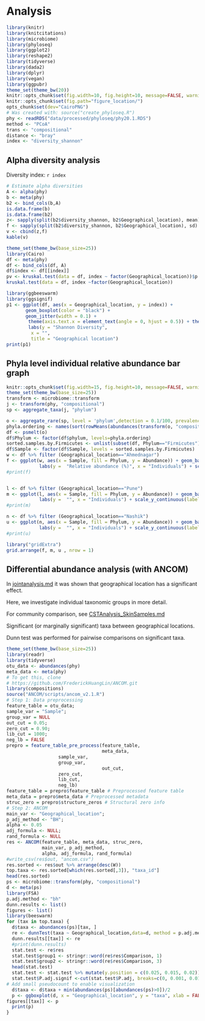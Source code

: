 
# Analysis

```r
library(knitr)
library(knitcitations) 
library(microbiome)
library(phyloseq)
library(ggplot2)
library(reshape2)
library(tidyverse)
library(dada2)
library(dplyr)
library(vegan)
library(ggpubr)
theme_set(theme_bw(20))
knitr::opts_chunk$set(fig.width=10, fig.height=10, message=FALSE, warning=FALSE)
knitr::opts_chunk$set(fig.path="figure_location/")
opts_chunk$set(dev="CairoPNG")
# Was created with: source("create_phyloseq.R")
phy <- readRDS("data/processed/phyloseq/phy20.1.RDS")
method <- "PCoA"
trans <- "compositional"
distance <- "bray"
index <- "diversity_shannon"
```


## Alpha diversity analysis

Diversity index: `r index`

```r
# Estimate alpha diversities
A <- alpha(phy)
b <- meta(phy)
b2 <- bind_cols(b,A)
is.data.frame(b) 
is.data.frame(b2)
z<- sapply(split(b2$diversity_shannon, b2$Geographical_location), mean)
f <- sapply(split(b2$diversity_shannon, b2$Geographical_location), sd) 
v <- cbind(z,f)
kable(v)
```


```r
theme_set(theme_bw(base_size=25))
library(Cairo)
df <- meta(phy)
df <- bind_cols(df, A)
df$index <- df[[index]]
pv <- kruskal.test(data = df, index ~ factor(Geographical_location))$p.value
kruskal.test(data = df, index ~factor(Geographical_location))

library(ggbeeswarm)
library(ggsignif)
p1 <- ggplot(df, aes(x = Geographical_location, y = index)) +
       geom_boxplot(color = "black") +
       geom_jitter(width = 0.1) +  
        theme(axis.text.x = element_text(angle = 0, hjust = 0.5)) + theme(legend.position = "none")+
        labs(y = "Shannon Diversity",
	     x = "",
	     title = "Geographical location")
print(p1)
```  

## Phyla level individual relative abundance bar graph

```r
knitr::opts_chunk$set(fig.width=15, fig.height=10, message=FALSE, warning=FALSE)
theme_set(theme_bw(base_size=25))
transform <- microbiome::transform
j <- transform(phy, "compositional")
sp <- aggregate_taxa(j, "phylum")

o <- aggregate_rare(sp, level = 'phylum',detection = 0.1/100, prevalence = 20/100, include.lowest =TRUE)
phyla.ordering <- names(sort(rowMeans(abundances(transform(o, "compositional")))))
df <- psmelt(o)
df$Phylum <- factor(df$phylum, levels=phyla.ordering)
sorted.samples.by.Firmicutes <- unlist(subset(df, Phylum=="Firmicutes") %>% arrange(Abundance) %>% select(Sample))
df$Sample <- factor(df$Sample, levels = sorted.samples.by.Firmicutes)
w <- df %>% filter (Geographical_location=="Ahmednagar")
f <- ggplot(w, aes(x = Sample, fill = Phylum, y = Abundance)) + geom_bar(stat = "identity", colour = "black") + 
            labs(y =  "Relative abundance (%)", x = "Individuals") + scale_y_continuous(label=scales::percent) + scale_fill_brewer("Phylum", palette = "Set3") + facet_grid(Geographical_location ~ .) + facet_grid(cols = vars(Geographical_location)) + theme(axis.text.x = element_blank(),legend.position = "none") 
#print(f)


l <- df %>% filter (Geographical_location=="Pune")
m <- ggplot(l, aes(x = Sample, fill = Phylum, y = Abundance)) + geom_bar(stat = "identity", colour = "black") + 
            labs(y =  "", x = "Individuals") + scale_y_continuous(label=scales::percent)  + scale_fill_brewer("Phylum", palette = "Set3") + facet_grid(Geographical_location ~ .) +  facet_grid(cols = vars(Geographical_location)) + theme(axis.text.x = element_blank(), legend.position = "none")
#print(m)

n <- df %>% filter (Geographical_location=="Nashik")
u <- ggplot(n, aes(x = Sample, fill = Phylum, y = Abundance)) + geom_bar(stat = "identity", colour = "black") + 
            labs(y =  "", x = "Individuals") + scale_y_continuous(label=scales::percent) + scale_fill_brewer("Phyla", palette = "Set3") + facet_grid(Geographical_location ~ .) + facet_grid(cols = vars(Geographical_location)) + theme(axis.text.x = element_blank())
#print(u)

library("gridExtra")
grid.arrange(f, m, u , nrow = 1)
```



## Differential abundance analysis (with ANCOM)

In [jointanalysis.md](jointanalysis.md) it was shown that geographical location has a significant effect.

Here, we investigate individual taxonomic groups in more detail.

For community comparison, see [CSTAnalysis_SkinSamples.md](CSTAnalysis_SkinSamples.md)

Significant (or marginally significant) taxa between geographical locations.

Dunn test was performed for pairwise comparisons on significant taxa.

```r
theme_set(theme_bw(base_size=25))
library(readr)
library(tidyverse)
otu_data <- abundances(phy)
meta_data <- meta(phy)
# To get this, clone
# https://github.com/FrederickHuangLin/ANCOM.git
library(compositions)
source("ANCOM/scripts/ancom_v2.1.R")
# Step 1: Data preprocessing
feature_table = otu_data;
sample_var = "Sample";
group_var = NULL
out_cut = 0.05;
zero_cut = 0.90;
lib_cut = 1000;
neg_lb = FALSE
prepro = feature_table_pre_process(feature_table,
                                   meta_data,
				   sample_var,
				   group_var, 
                                   out_cut,
				   zero_cut,
				   lib_cut,
				   neg_lb)
feature_table = prepro$feature_table # Preprocessed feature table
meta_data = prepro$meta_data # Preprocessed metadata
struc_zero = prepro$structure_zeros # Structural zero info
# Step 2: ANCOM
main_var <- "Geographical_location";
p_adj_method <- "BH";
alpha <- 0.05
adj_formula <- NULL;
rand_formula <- NULL
res <- ANCOM(feature_table, meta_data, struc_zero,
             main_var, p_adj_method, 
             alpha, adj_formula, rand_formula)
#write_csv(res$out, "ancom.csv")
res.sorted <- res$out %>% arrange(desc(W))
top.taxa <- res.sorted[which(res.sorted[,3]), "taxa_id"]
head(res.sorted)
ps <- microbiome::transform(phy, "compositional")
d <- meta(ps)
library(FSA)
p.adj.method <- "bh"
dunn.results <- list()
figures <- list()
library(beeswarm)
for (tax in top.taxa) {
  d$taxa <- abundances(ps)[tax, ]
  re <- dunnTest(taxa ~ Geographical_location,data=d, method = p.adj.method, list= TRUE) #Pairwise comparisons using Dunn test
  dunn.results[[tax]] <- re
  #print(dunn.results)
  stat.test <- re$res
  stat.test$group1 <- stringr::word(re$res$Comparison, 1)
  stat.test$group2 <- stringr::word(re$res$Comparison, 3)
  head(stat.test)
  stat.test <- stat.test %>% mutate(y.position = c(0.025, 0.015, 0.02))
  stat.test$P.adj.signif <-cut(stat.test$P.adj, breaks=c(0, 0.001, 0.01, 0.05, 1), labels=c("***", "**","*","ns"))
# Add small pseudocount to enable visualization
  d$taxa <- d$taxa + min(abundances(ps)[abundances(ps)>0])/2
  p <- ggboxplot(d, x = "Geographical_location", y = "taxa", xlab = FALSE,  ylab = "Abundance (%)", font.y = c(18,"bold"), font.xtickslab = 18, font.ytickslab = 18, linetype = "solid",size = 0.5, title =as.vector(tax_table(ps)[tax, "genus"]), font.main = c(22,"bold.italic")) + stat_pvalue_manual(stat.test, label = "P.adj.signif", hide.ns=TRUE) 
figures[[tax]] <- p
  print(p)
}
```
